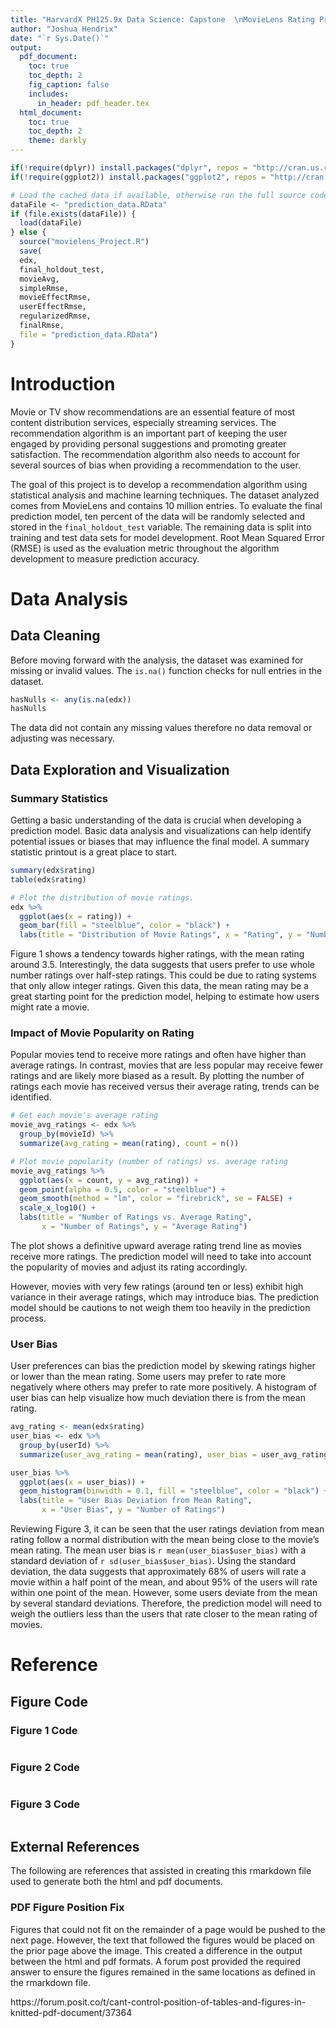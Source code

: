 ```yaml
---
title: "HarvardX PH125.9x Data Science: Capstone  \nMovieLens Rating Prediction Project"
author: "Joshua Hendrix"
date: "`r Sys.Date()`"
output:
  pdf_document:
    toc: true
    toc_depth: 2
    fig_caption: false
    includes:
      in_header: pdf_header.tex
  html_document:
    toc: true
    toc_depth: 2
    theme: darkly
---
```


```r

if(!require(dplyr)) install.packages("dplyr", repos = "http://cran.us.r-project.org")
if(!require(ggplot2)) install.packages("ggplot2", repos = "http://cran.us.r-project.org")

# Load the cached data if available, otherwise run the full source code.
dataFile <- "prediction_data.RData"
if (file.exists(dataFile)) {
  load(dataFile)
} else {
  source("movielens_Project.R")
  save(
  edx,
  final_holdout_test,
  movieAvg,
  simpleRmse,
  movieEffectRmse,
  userEffectRmse,
  regularizedRmse,
  finalRmse,
  file = "prediction_data.RData")
}
```

# Introduction

Movie or TV show recommendations are an essential feature of most content distribution services, especially streaming services. The recommendation algorithm is an important part of keeping the user engaged by providing personal suggestions and promoting greater satisfaction. The recommendation algorithm also needs to account for several sources of bias when providing a recommendation to the user.

The goal of this project is to develop a recommendation algorithm using statistical analysis and machine learning techniques. The dataset analyzed comes from MovieLens and contains 10 million entries. To evaluate the final prediction model, ten percent of the data will be randomly selected and stored in the `final_holdout_test` variable. The remaining data is split into training and test data sets for model development. Root Mean Squared Error (RMSE) is used as the evaluation metric throughout the algorithm development to measure prediction accuracy.

# Data Analysis

## Data Cleaning
Before moving forward with the analysis, the dataset was examined for missing or invalid values. The `is.na()` function checks for null entries in the dataset.

```r
hasNulls <- any(is.na(edx))
hasNulls
```

The data did not contain any missing values therefore no data removal or adjusting was necessary.

## Data Exploration and Visualization

### Summary Statistics

Getting a basic understanding of the data is crucial when developing a prediction model. Basic data analysis and visualizations can help identify potential issues or biases that may influence the final model. A summary statistic printout is a great place to start.

```r
summary(edx$rating)
table(edx$rating)
```

```r
# Plot the distribution of movie ratings.
edx %>%
  ggplot(aes(x = rating)) +
  geom_bar(fill = "steelblue", color = "black") +
  labs(title = "Distribution of Movie Ratings", x = "Rating", y = "Number of Ratings")
```

Figure 1 shows a tendency towards higher ratings, with the mean rating around 3.5. Interestingly, the data suggests that users prefer to use whole number ratings over half-step ratings. This could be due to rating systems that only allow integer ratings. Given this data, the mean rating may be a great starting point for the prediction model, helping to estimate how users might rate a movie.

### Impact of Movie Popularity on Rating

Popular movies tend to receive more ratings and often have higher than average ratings. In contrast, movies that are less popular may receive fewer ratings and are likely more biased as a result. By plotting the number of ratings each movie has received versus their average rating, trends can be identified.

```r
# Get each movie's average rating
movie_avg_ratings <- edx %>%
  group_by(movieId) %>%
  summarize(avg_rating = mean(rating), count = n())

# Plot movie popularity (number of ratings) vs. average rating
movie_avg_ratings %>%
  ggplot(aes(x = count, y = avg_rating)) +
  geom_point(alpha = 0.5, color = "steelblue") +
  geom_smooth(method = "lm", color = "firebrick", se = FALSE) +
  scale_x_log10() +
  labs(title = "Number of Ratings vs. Average Rating",
       x = "Number of Ratings", y = "Average Rating")
```

The plot shows a definitive upward average rating trend line as movies receive more ratings. The prediction model will need to take into account the popularity of movies and adjust its rating accordingly.

However, movies with very few ratings (around ten or less) exhibit high variance in their average ratings, which may introduce bias. The prediction model should be cautions to not weigh them too heavily in the prediction process.

### User Bias

User preferences can bias the prediction model by skewing ratings higher or lower than the mean rating. Some users may prefer to rate more negatively where others may prefer to rate more positively. A histogram of user bias can help visualize how much deviation there is from the mean rating.

```r
avg_rating <- mean(edx$rating)
user_bias <- edx %>%
  group_by(userId) %>%
  summarize(user_avg_rating = mean(rating), user_bias = user_avg_rating - avg_rating)

user_bias %>%
  ggplot(aes(x = user_bias)) +
  geom_histogram(binwidth = 0.1, fill = "steelblue", color = "black") +
  labs(title = "User Bias Deviation from Mean Rating", 
       x = "User Bias", y = "Number of Ratings")

```

Reviewing Figure 3, it can be seen that the user ratings deviation from mean rating follow a normal distribution with the mean being close to the movie's mean rating. The mean user bias is `r mean(user_bias$user_bias)` with a standard deviation of `r sd(user_bias$user_bias)`. Using the standard deviation, the data suggests that approximately 68% of users will rate a movie within a half point of the mean, and about 95% of the users will rate within one point of the mean. However, some users deviate from the mean by several standard deviations. Therefore, the prediction model will need to weigh the outliers less than the users that rate closer to the mean rating of movies.







\pagebreak
# Reference

## Figure Code

### Figure 1 Code {#fig1-code}

```r
```

### Figure 2 Code {#fig2-code}

```r
```

### Figure 3 Code {#fig3-code}

```r
```

## External References
The following are references that assisted in creating this rmarkdown file used to generate both the html and pdf documents.

### PDF Figure Position Fix
Figures that could not fit on the remainder of a page would be pushed to the next page. However, the text that followed the figures would be placed on the prior page above the image. This created a difference in the output between the html and pdf formats. A forum post provided the required answer to ensure the figures remained in the same locations as defined in the rmarkdown file.

https://forum.posit.co/t/cant-control-position-of-tables-and-figures-in-knitted-pdf-document/37364